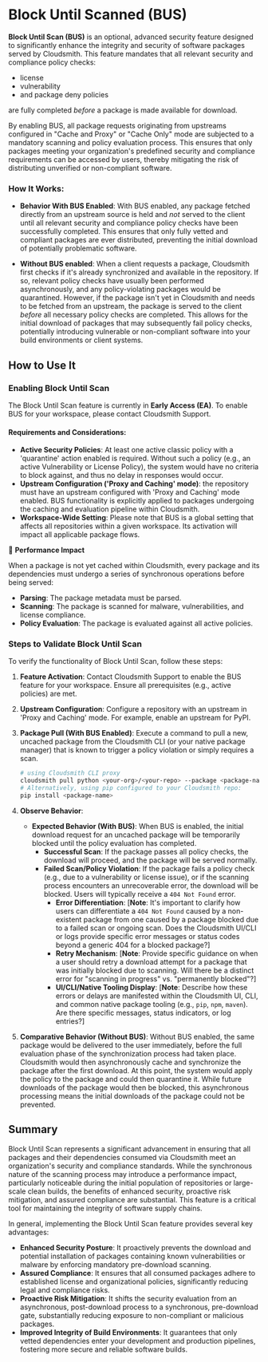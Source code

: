 
# Block Until Scanned (BUS)

**Block Until Scan (BUS)** is an optional, advanced security feature designed to significantly enhance the integrity and security of software packages served by Cloudsmith. This feature mandates that all relevant security and compliance policy checks:
- license
- vulnerability
- and package deny policies

are fully completed *before* a package is made available for download.

By enabling BUS, all package requests originating from upstreams configured in "Cache and Proxy" or "Cache Only" mode are subjected to a mandatory scanning and policy evaluation process. This ensures that only packages meeting your organization's predefined security and compliance requirements can be accessed by users, thereby mitigating the risk of distributing unverified or non-compliant software.

### How It Works:

* **Behavior With BUS Enabled**:
    With BUS enabled, any package fetched directly from an upstream source is held and *not* served to the client until all relevant security and compliance policy checks have been successfully completed. This ensures that only fully vetted and compliant packages are ever distributed, preventing the initial download of potentially problematic software.

* **Without BUS enabled**:
    When a client requests a package, Cloudsmith first checks if it's already synchronized and available in the repository. If so, relevant policy checks have usually been performed asynchronously, and any policy-violating packages would be quarantined. However, if the package isn't yet in Cloudsmith and needs to be fetched from an upstream, the package is served to the client *before* all necessary policy checks are completed. This allows for the initial download of packages that may subsequently fail policy checks, potentially introducing vulnerable or non-compliant software into your build environments or client systems.

## How to Use It

### Enabling Block Until Scan

The Block Until Scan feature is currently in **Early Access (EA)**. To enable BUS for your workspace, please contact Cloudsmith Support.

#### Requirements and Considerations:

* **Active Security Policies**: At least one active classic policy with a 'quarantine' action enabled is required. Without such a policy (e.g., an active Vulnerability or License Policy), the system would have no criteria to block against, and thus no delay in responses would occur.
* **Upstream Configuration ('Proxy and Caching' mode)**: the repository must have an upstream configured with 'Proxy and Caching' mode enabled. BUS functionality is explicitly applied to packages undergoing the caching and evaluation pipeline within Cloudsmith.
* **Workspace-Wide Setting**: Please note that BUS is a global setting that affects all repositories within a given workspace. Its activation will impact all applicable package flows.

<Note>📘 **Performance Impact**

When a package is not yet cached within Cloudsmith, every package and its dependencies must undergo a series of synchronous operations before being served:

* **Parsing**: The package metadata must be parsed.
* **Scanning**: The package is scanned for malware, vulnerabilities, and license compliance.
* **Policy Evaluation**: The package is evaluated against all active policies.</Note>


### Steps to Validate Block Until Scan

To verify the functionality of Block Until Scan, follow these steps:

1.  **Feature Activation**: Contact Cloudsmith Support to enable the BUS feature for your workspace. Ensure all prerequisites (e.g., active policies) are met.
2.  **Upstream Configuration**: Configure a repository with an upstream in 'Proxy and Caching' mode. For example, enable an upstream for PyPI.
3.  **Package Pull (With BUS Enabled)**:
    Execute a command to pull a new, uncached package from the Cloudsmith CLI (or your native package manager) that is known to trigger a policy violation or simply requires a scan.

    ```bash
    # using Cloudsmith CLI proxy
    cloudsmith pull python <your-org>/<your-repo> --package <package-name> --version <package-version>
    # Alternatively, using pip configured to your Cloudsmith repo:
    pip install <package-name>
    ```

4.  **Observe Behavior**:
    * **Expected Behavior (With BUS)**: When BUS is enabled, the initial download request for an uncached package will be temporarily blocked until the policy evaluation has completed.
        * **Successful Scan**: If the package passes all policy checks, the download will proceed, and the package will be served normally.
        * **Failed Scan/Policy Violation**: If the package fails a policy check (e.g., due to a vulnerability or license issue), or if the scanning process encounters an unrecoverable error, the download will be blocked. Users will typically receive a `404 Not Found` error.
            * **Error Differentiation**: [**Note**: It's important to clarify how users can differentiate a `404 Not Found` caused by a non-existent package from one caused by a package blocked due to a failed scan or ongoing scan. Does the Cloudsmith UI/CLI or logs provide specific error messages or status codes beyond a generic 404 for a blocked package?]
            * **Retry Mechanism**: [**Note**: Provide specific guidance on when a user should retry a download attempt for a package that was initially blocked due to scanning. Will there be a distinct error for "scanning in progress" vs. "permanently blocked"?]
            * **UI/CLI/Native Tooling Display**: [**Note**: Describe how these errors or delays are manifested within the Cloudsmith UI, CLI, and common native package tooling (e.g., `pip`, `npm`, `maven`). Are there specific messages, status indicators, or log entries?]

5.  **Comparative Behavior (Without BUS)**:
    Without BUS enabled, the same package would be delivered to the user immediately, before the full evaluation phase of the synchronization process had taken place. Cloudsmith would then asynchronously cache and synchronize the package after the first download. At this point, the system would apply the policy to the package and could then quarantine it. While future downloads of the package would then be blocked, this asynchronous processing means the initial downloads of the package could not be prevented.

## Summary

Block Until Scan represents a significant advancement in ensuring that all packages and their dependencies consumed via Cloudsmith meet an organization's security and compliance standards. While the synchronous nature of the scanning process may introduce a performance impact, particularly noticeable during the initial population of repositories or large-scale clean builds, the benefits of enhanced security, proactive risk mitigation, and assured compliance are substantial. This feature is a critical tool for maintaining the integrity of software supply chains.

In general, implementing the Block Until Scan feature provides several key advantages:

* **Enhanced Security Posture**: It proactively prevents the download and potential installation of packages containing known vulnerabilities or malware by enforcing mandatory pre-download scanning.
* **Assured Compliance**: It ensures that all consumed packages adhere to established license and organizational policies, significantly reducing legal and compliance risks.
* **Proactive Risk Mitigation**: It shifts the security evaluation from an asynchronous, post-download process to a synchronous, pre-download gate, substantially reducing exposure to non-compliant or malicious packages.
* **Improved Integrity of Build Environments**: It guarantees that only vetted dependencies enter your development and production pipelines, fostering more secure and reliable software builds.
